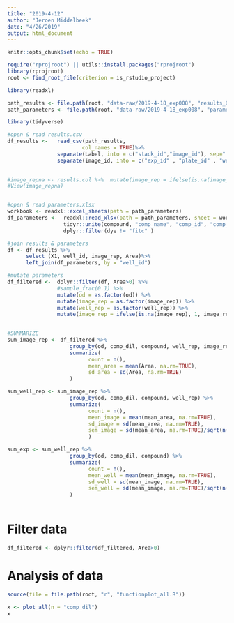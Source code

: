 ```yaml
---
title: "2019-4-12"
author: "Jeroen Middelbeek"
date: "4/26/2019"
output: html_document
---
```


```r
knitr::opts_chunk$set(echo = TRUE)
```

```r
require("rprojroot") || utils::install.packages("rprojroot")
library(rprojroot)
root <- find_root_file(criterion = is_rstudio_project)
```

```r

library(readxl)

path_results <- file.path(root, "data-raw/2019-4-18_exp008", "results_008.csv")
path_parameters <- file.path(root, "data-raw/2019-4-18_exp008", "parameters_008.xlsx")

```

```r
library(tidyverse)

#open & read results.csv 
df_results <-   read_csv(path_results, 
                        col_names = TRUE)%>%
                separate(Label, into = c("stack_id","image_id"), sep=":")%>%
                separate(image_id, into = c("exp_id" , "plate_id" , "well_id" , "image_rep"), sep="_")
            

#image_repna <- results.col %>%  mutate(image_rep = ifelse(is.na(image_rep), 2, image_rep))
#View(image_repna)


#open & read parameters.xlsx                         
workbook <- readxl::excel_sheets(path = path_parameters)
df_parameters <-  readxl::read_xlsx(path = path_parameters, sheet = workbook[2]) %>%
                  tidyr::unite(compound, "comp_name", "comp_id", "comp_trtmnt", sep = "-") %>%
                  dplyr::filter(dye != "fitc" )

#join results & parameters
df <- df_results %>%
      select (X1, well_id, image_rep, Area)%>%
      left_join(df_parameters, by = "well_id")

#mutate parameters  
df_filtered <-  dplyr::filter(df, Area>0) %>% 
                #sample_frac(0.1) %>%
                mutate(od = as.factor(od)) %>%
                mutate(image_rep = as.factor(image_rep)) %>%
                mutate(well_rep = as.factor(well_rep)) %>%
                mutate(image_rep = ifelse(is.na(image_rep), 1, image_rep)) 
                

#SUMMARIZE
sum_image_rep <- df_filtered %>%
                    group_by(od, comp_dil, compound, well_rep, image_rep) %>%
                    summarize( 
                          count = n(),
                          mean_area = mean(Area, na.rm=TRUE),
                          sd_area = sd(Area, na.rm=TRUE)
                    )

sum_well_rep <- sum_image_rep %>%
                    group_by(od, comp_dil, compound, well_rep) %>%
                    summarize( 
                          count = n(),
                          mean_image = mean(mean_area, na.rm=TRUE),
                          sd_image = sd(mean_area, na.rm=TRUE),
                          sem_image = sd(mean_area, na.rm=TRUE)/sqrt(n())
                          )

sum_exp <- sum_well_rep %>%
                    group_by(od, comp_dil, compound) %>%
                    summarize( 
                          count = n(),
                          mean_well = mean(mean_image, na.rm=TRUE),
                          sd_well = sd(mean_image, na.rm=TRUE),
                          sem_well = sd(mean_image, na.rm=TRUE)/sqrt(n())
                    )               
                
```

# Filter data

```r

df_filtered <- dplyr::filter(df_filtered, Area>0)

```

# Analysis of data

```r

source(file = file.path(root, "r", "functionplot_all.R"))

x <- plot_all(n = "comp_dil")
x
```